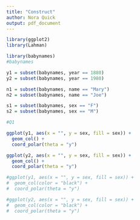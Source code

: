 ```yaml
---
title: "Construct"
author: Nora Quick
output: pdf_document
---
```


```r
library(ggplot2)
library(Lahman)
```

```r
library(babynames)
#babynames
```

```r
y1 = subset(babynames, year == 1880)
y2 = subset(babynames, year == 1980)

n1 = subset(babynames, name == "Mary")
n2 = subset(babynames, name == "Joe")

s1 = subset(babynames, sex == "F")
s2 = subset(babynames, sex == "M")
```

```r
#Q1

ggplot(y1, aes(x = "", y = sex, fill = sex)) +
  geom_col() +
  coord_polar(theta = "y")

ggplot(y2, aes(x = "", y = sex, fill = sex)) +
  geom_col() +
  coord_polar(theta = "y")

#ggplot(y1, aes(x = "", y = sex, fill = sex)) +
#  geom_col(color = "black") +
#  coord_polar(theta = "y")

#ggplot(y2, aes(x = "", y = sex, fill = sex)) +
#  geom_col(color = "black") +
#  coord_polar(theta = "y")
```